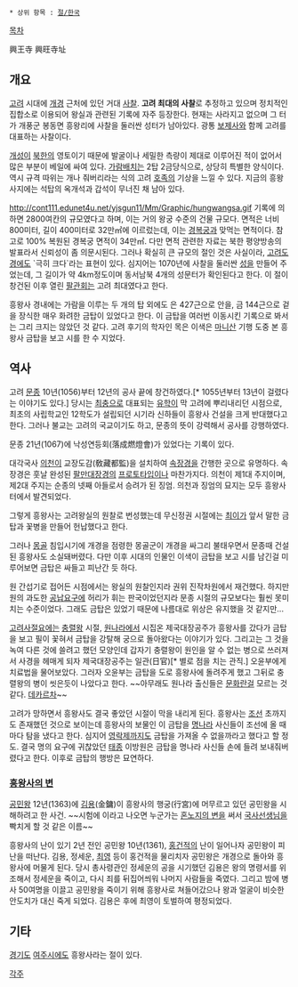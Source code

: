  * 상위 항목 : [[절/한국]]

[[목차]]


興王寺
興旺寺址

== 개요 ==
[[고려]] 시대에 [[개경]] 근처에 있던 거대 [[사찰]]. '''고려 최대의 사찰'''로 추정하고 있으며 정치적인 집합소로 이용되어 왕실과 관련된 기록에 자주 등장한다. 현재는 사라지고 없으며 그 터가 개풍군 봉동면 흥왕리에 사찰을 둘러싼 성터가 남아있다. 광통 [[보제사]]와 함께 고려를 대표하는 사찰이다.

[[개성]]이 [[북한]]의 영토이기 때문에 발굴이나 세밀한 측량이 제대로 이루어진 적이 없어서 많은 부분이 베일에 싸여 있다. [[가람]]배치는 2탑 2금당식으로, 상당히 특별한 양식이다. 역시 규격 따위는 개나 줘버리라는 식의 고려 [[호족]]의 기상을 느낄 수 있다. 지금의 흥왕사지에는 석탑의 옥개석과 갑석이 무너진 채 남아 있다.

http://cont111.edunet4u.net/yjsgun11/Mm/Graphic/hungwangsa.gif
기록에 의하면 2800여칸의 규모였다고 하며, 이는 거의 왕궁 수준의 건물 규모다. 면적은 너비 800미터, 길이 400미터로 32만㎡에 이르렀는데, 이는 [[경복궁]]과 맞먹는 면적이다. 참고로 100% 복원된 경복궁 면적이 34만㎡. 다만 면적 관련한 자료는 북한 평양방송의 발표라서 신뢰성이 좀 의문시된다. 그러나 확실히 큰 규모의 절인 것은 사실이라, [[고려도경]]에도 `극히 크다`라는 표현이 있다. 심지어는 1070년에 사찰을 둘러싼 [[성]]을 만들어 주었는데, 그 길이가 약 4km정도이며 동서남북 4개의 성문터가 확인된다고 한다. 이 절이 창건된 이후 열린 [[팔관회]]는 고려 최대였다고 한다.

흥왕사 경내에는 가람을 이루는 두 개의 탑 외에도 은 427근으로 안을, 금 144근으로 겉을 장식한 매우 화려한 금탑이 있었다고 한다. 이 금탑을 여러번 이동시킨 기록으로 봐서는 그리 크지는 않았던 것 같다. 고려 후기의 학자인 목은 이색은 [[마니산]] 기행 도중 본 흥왕사 금탑을 보고 시를 한 수 지었다. 

== 역사 ==
고려 [[문종(조선)|문종]] 10년(1056)부터 12년의 공사 끝에 창건하였다.[* 1055년부터 13년이 걸렸다는 이야기도 있다.] 당시는 [[최충]]으로 대표되는 [[유학]]이 막 고려에 뿌리내리던 시점으로, 최초의 사립학교인 12학도가 설립되던 시기라 신하들이 흥왕사 건설을 크게 반대했다고 한다. 그러나 불교는 고려의 국교이기도 하고, 문종의 뜻이 강력해서 공사를 강행하였다.

문종 21년(1067)에 낙성연등회(落成燃燈會)가 있었다는 기록이 있다. 

대각국사 [[의천]]이 교장도감(敎藏都監)을 설치하여 [[속장경]]을 간행한 곳으로 유명하다. 속장경은 훗날 완성된 [[팔만대장경]]의 [[프로토타입]]이나 마찬가지다. 의천이 제1대 주지이며, 제2대 주지는 순종의 넷째 아들로서 승려가 된 징엄. 의천과 징엄의 묘지는 모두 흥왕사터에서 발견되었다.

그렇게 흥왕사는 고려왕실의 원찰로 번성했는데 무신정권 시절에는 [[최이]]가 앞서 말한 금탑과 꽃병을 만들어 헌납했다고 한다.

그러나 [[몽골]] 침입시기에 개경을 점령한 몽골군이 개경을 싸그리 불태우면서 문종때 건설된 흥왕사도 소실돼버렸다. 다만 이후 시대의 인물인 이색이 금탑을 보고 시를 남긴걸 미루어보면 금탑은 싸들고 피난간 듯 하다.

원 간섭기로 접어든 시점에서는 왕실의 원찰인지라 권위 진작차원에서 재건했다. 하지만 원의 과도한 [[공납]]요구에 허리가 휘는 판국이었던지라 문종 시절의 규모보다는 훨씬 못미치는 수준이었다. 그래도 금탑은 있었기 때문에 나름대로 위상은 유지했을 것 같지만...

[[고려사절요]]에는 [[충렬왕]] 시절, [[원나라]]에서 시집온 제국대장공주가 흥왕사를 갔다가 금탑을 보고 필이 꽃혀서 금탑을 강탈해 궁으로 돌아왔다는 이야기가 있다. 그리고는 그 것을 녹여 다른 것에 쓸려고 했던 모양인데 갑자기 충렬왕이 원인을 알 수 없는 병으로 쓰러져서 사경을 헤매게 되자 제국대장공주는 일관(日官)[* 별로 점을 치는 관직.] 오윤부에게 치료법을 물어보았다. 그러자 오윤부는 금탑을 도로 흥왕사에 돌려주게 했고 그뒤로 충렬왕의 병이 씻은듯이 나았다고 한다. ~~아무래도 원나라 출신들은 [[문화]]란걸 모르는 것 같다. [[데카르차]]~~

고려가 망하면서 흥왕사도 결국 좋았던 시절이 막을 내리게 된다. 흥왕사는 [[조선]] 초까지도 존재했던 것으로 보이는데 흥왕사의 보물인 이 금탑을 [[명나라]] 사신들이 조선에 올 때마다 탐을 냈다고 한다. 심지어 [[영락제]]까지도 금탑을 가져올 수 없을까라고 했다고 할 정도. 결국 명의 요구에 귀찮았던 [[태종(조선)|태종]] 이방원은 금탑을 명나라 사신들 손에 들려 보내줘버렸다고 한다. 이후로 금탑의 행방은 묘연하다.

=== [[흥왕사의 변]] ===
[[공민왕]] 12년(1363)에 [[김용]](金鏞)이 흥왕사의 행궁(行宮)에 머무르고 있던 공민왕을 시해하려고 한 사건. ~~시험에 <H절의 변>이라고 나오면 누군가는 [[혼노지의 변]]을 써서 [[국사]]선생님을 빡치게 할 것 같은 이름~~ 

흥왕사의 난이 있기 2년 전인 공민왕 10년(1361), [[홍건적]]의 난이 일어나자 공민왕이 피난을 떠난다. 김용, 정세운, [[최영]] 등이 홍건적을 물리치자 공민왕은 개경으로 돌아와 흥왕사에 머물게 된다. 당시 총사령관인 정세운의 공을 시기했던 김용은 왕의 명령서를 위조해서 정세운을 죽이고, 다시 죄를 뒤집어씌워 나머지 사람들을 죽였다. 그리고 밤에 병사 50여명을 이끌고 공민왕을 죽이기 위해 흥왕사로 쳐들어갔으나 왕과 얼굴이 비슷한 안도치가 대신 죽게 되었다. 김용은 후에 최영이 토벌하여 평정되었다.

== 기타 ==
[[경기도]] [[여주시]]에도 흥왕사라는 절이 있다.

[[각주]]
